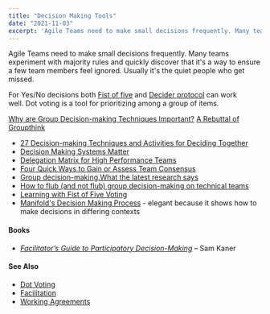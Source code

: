 ```yaml
---
title: "Decision Making Tools"
date: "2021-11-03"
excerpt: 'Agile Teams need to make small decisions frequently. Many teams experiment with majority'
---
```


Agile Teams need to make small decisions frequently. Many teams experiment with majority rules and quickly discover that it's a way to ensure a few team members feel ignored. Usually it's the quiet people who get missed.

For Yes/No decisions both [Fist of five](https://helpingimprove.com/learning-with-fist-of-five-voting/) and [Decider protocol](https://thecoreprotocols.org/protocols/decider.html) can work well. Dot voting is a tool for prioritizing among a group of items.

[Why are Group Decision-making Techniques Important?]((/blog/why-are-group-decision-making-techniques-important))
[A Rebuttal of Groupthink](/blog/a-rebuttal-of-groupthink)

<HighlightBox heading="Resource Links" variant="resourceLinks">

- [27 Decision-making Techniques and Activities for Deciding Together](https://www.sessionlab.com/blog/decision-making-techniques/)
- [Decision Making Systems Matter](https://www.agilealliance.org/decision-making-systems-matter/)
- [Delegation Matrix for High Performance Teams](https://www.andycleff.com/2015/04/decision-making-in-high-performance-teams/)
- [Four Quick Ways to Gain or Assess Team Consensus](https://www.mountaingoatsoftware.com/blog/four-quick-ways-to-gain-or-assess-team-consensus)
- [Group decision-making.What the latest research says](https://www.dropbox.com/s/uji7exs6xf3necd/Group_decision-making_-_What_the_latest_research_says.pdf)
- [How to flub (and not flub) group decision-making on technical teams](https://chelseatroy.com/2024/10/22/how-to-flub-and-not-flub-group-decision-making-on-technical-teams/)
- [Learning with Fist of Five Voting](https://helpingimprove.com/learning-with-fist-of-five-voting/)
- [Manifold's Decision Making Process](https://medium.com/manifoldco/manifolds-decision-making-process-d288244b7b4b) - elegant because it shows how to make decisions in differing contexts

</HighlightBox>

#### Books

- [_Facilitator’s Guide to Participatory Decision-Making_](https://www.amazon.ca/Facilitators-Guide-Participatory-Decision-Making-Kaner/dp/1118404955/&tag=notesfromatoo-20) – Sam Kaner

#### See Also

- [Dot Voting](/glossary/dot-voting)
- [Facilitation](/glossary/facilitation)
- [Working Agreements](/glossary/working-agreements)
